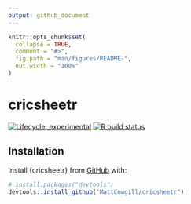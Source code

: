 ```yaml
---
output: github_document
---
```


<!-- README.md is generated from README.Rmd. Please edit that file -->

```r
knitr::opts_chunk$set(
  collapse = TRUE,
  comment = "#>",
  fig.path = "man/figures/README-",
  out.width = "100%"
)
```

# cricsheetr

<!-- badges: start -->
[![Lifecycle: experimental](https://img.shields.io/badge/lifecycle-experimental-orange.svg)](https://www.tidyverse.org/lifecycle/#experimental)
[![R build status](https://github.com/MattCowgill/cricsheetr/workflows/R-CMD-check/badge.svg)](https://github.com/MattCowgill/cricsheetr/actions)
<!-- badges: end -->


## Installation

Install {cricsheetr} from [GitHub](https://github.com/) with:

``` r
# install.packages("devtools")
devtools::install_github("MattCowgill/cricsheetr")
```
